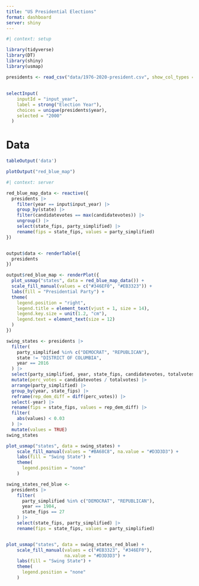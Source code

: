 ```yaml
---
title: "️US Presidential Elections"
format: dashboard
server: shiny
---
```


```r
#| context: setup

library(tidyverse)
library(DT)
library(shiny)
library(usmap)

presidents <- read_csv("data/1976-2020-president.csv", show_col_types = FALSE)
```

## {.sidebar}

```r

selectInput(
    inputId = "input_year",
    label = strong("Election Year"),
    choices = unique(presidents$year),
    selected = "2000"
  )
```

# Data

```r
tableOutput('data')
```

```r
plotOutput("red_blue_map")
```

```r
#| context: server

red_blue_map_data <- reactive({
  presidents |>
    filter(year == input$input_year) |>
    group_by(state) |>
    filter(candidatevotes == max(candidatevotes)) |>
    ungroup() |>
    select(state_fips, party_simplified) |>
    rename(fips = state_fips, values = party_simplified)
})


output$data <- renderTable({
  presidents
})

output$red_blue_map <- renderPlot({
  plot_usmap("states", data = red_blue_map_data()) +
  scale_fill_manual(values = c("#346EF0", "#EB3323")) +
  labs(fill = "Presidential Party") +
  theme(
    legend.position = "right",
    legend.title = element_text(vjust = 1, size = 14),
    legend.key.size = unit(1.2, "cm"),
    legend.text = element_text(size = 12)
  )
})
```



```r
swing_states <- presidents |>
  filter(
    party_simplified %in% c("DEMOCRAT", "REPUBLICAN"),
    state != "DISTRICT OF COLUMBIA",
    year == 2016
  ) |>
  select(party_simplified, year, state_fips, candidatevotes, totalvotes) |>
  mutate(perc_votes = candidatevotes / totalvotes) |>
  arrange(party_simplified) |>
  group_by(year, state_fips) |>
  reframe(rep_dem_diff = diff(perc_votes)) |>
  select(-year) |>
  rename(fips = state_fips, values = rep_dem_diff) |>
  filter(
    abs(values) < 0.03
  ) |>
  mutate(values = TRUE)
swing_states

plot_usmap("states", data = swing_states) +
    scale_fill_manual(values = "#BA68C8", na.value = "#D3D3D3") +
    labs(fill = "Swing State") +
    theme(
      legend.position = "none"
    )


```
```r

swing_states_red_blue <-
  presidents |>
    filter(
      party_simplified %in% c("DEMOCRAT", "REPUBLICAN"),
      year == 1984, 
      state_fips == 27
    ) |>
    select(state_fips, party_simplified) |>
    rename(fips = state_fips, values = party_simplified)


plot_usmap("states", data = swing_states_red_blue) +
    scale_fill_manual(values = c("#EB3323", "#346EF0"), 
                      na.value = "#D3D3D3") +
    labs(fill = "Swing State") +
    theme(
      legend.position = "none"
    )
```

